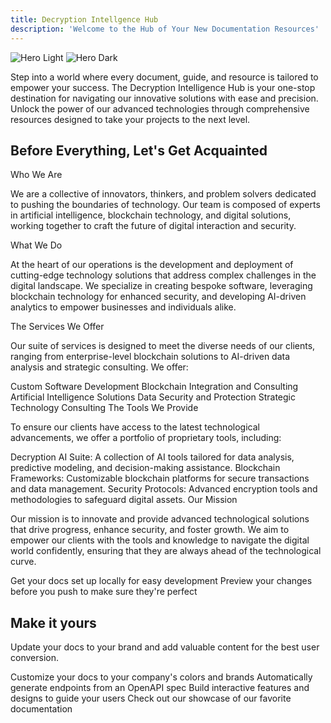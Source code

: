 ```yaml
---
title: Decryption Intellgence Hub
description: 'Welcome to the Hub of Your New Documentation Resources'
---
```


<img
  className="block dark:hidden"
  src="/images/hero-light.svg"
  alt="Hero Light"
/>
<img
  className="hidden dark:block"
  src="/images/hero-dark.svg"
  alt="Hero Dark"
/>

Step into a world where every document, guide, and resource is tailored to empower your success. The Decryption Intelligence Hub is your one-stop destination for navigating our innovative solutions with ease and precision. Unlock the power of our advanced technologies through comprehensive resources designed to take your projects to the next level.

## Before Everything, Let's Get Acquainted

Who We Are

We are a collective of innovators, thinkers, and problem solvers dedicated to pushing the boundaries of technology. Our team is composed of experts in artificial intelligence, blockchain technology, and digital solutions, working together to craft the future of digital interaction and security.

What We Do

At the heart of our operations is the development and deployment of cutting-edge technology solutions that address complex challenges in the digital landscape. We specialize in creating bespoke software, leveraging blockchain technology for enhanced security, and developing AI-driven analytics to empower businesses and individuals alike.

The Services We Offer

Our suite of services is designed to meet the diverse needs of our clients, ranging from enterprise-level blockchain solutions to AI-driven data analysis and strategic consulting. We offer:

Custom Software Development
Blockchain Integration and Consulting
Artificial Intelligence Solutions
Data Security and Protection
Strategic Technology Consulting
The Tools We Provide

To ensure our clients have access to the latest technological advancements, we offer a portfolio of proprietary tools, including:

Decryption AI Suite: A collection of AI tools tailored for data analysis, predictive modeling, and decision-making assistance.
Blockchain Frameworks: Customizable blockchain platforms for secure transactions and data management.
Security Protocols: Advanced encryption tools and methodologies to safeguard digital assets.
Our Mission

Our mission is to innovate and provide advanced technological solutions that drive progress, enhance security, and foster growth. We aim to empower our clients with the tools and knowledge to navigate the digital world confidently, ensuring that they are always ahead of the technological curve.

<CardGroup cols={2}>
  <Card
    title="Edit Your Docs"
    icon="pen-to-square"
    href="https://mintlify.com/docs/quickstart"
  >
    Get your docs set up locally for easy development
  </Card>
  <Card
    title="Preview Changes"
    icon="image"
    href="https://mintlify.com/docs/development"
  >
    Preview your changes before you push to make sure they're perfect
  </Card>
</CardGroup>

## Make it yours

Update your docs to your brand and add valuable content for the best user conversion.

<CardGroup cols={2}>
  <Card
    title="Customize Style"
    icon="palette"
    href="https://mintlify.com/docs/settings/global"
  >
    Customize your docs to your company's colors and brands
  </Card>
  <Card
    title="Reference APIs"
    icon="code"
    href="https://mintlify.com/docs/api-playground/openapi"
  >
    Automatically generate endpoints from an OpenAPI spec
  </Card>
  <Card
    title="Add Components"
    icon="screwdriver-wrench"
    href="https://mintlify.com/docs/components/accordion"
  >
    Build interactive features and designs to guide your users
  </Card>
  <Card
    title="Get Inspiration"
    icon="stars"
    href="https://mintlify.com/showcase"
  >
    Check out our showcase of our favorite documentation
  </Card>
</CardGroup>
